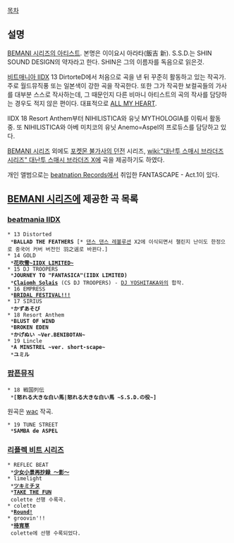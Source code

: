 [[목차]]

== 설명 ==
[[BEMANI 시리즈의 아티스트]]. 본명은 이이요시 아라타(飯吉 新).
S.S.D.는 SHIN SOUND DESIGN의 약자라고 한다. SHIN은 그의 이름자를 독음으로 읽은것.

[[비트매니아 IIDX]] 13 DirtorteD에서 처음으로 곡을 낸 뒤 꾸준히 활동하고 있는 작곡가. 주로 월드뮤직풍 또는 일본색이 강한 곡을 작곡한다. 또한 그가 작곡한 보컬곡들의 가사를 대부분 스스로 작사하는데, 그 때문인지 다른 비마니 아티스트의 곡의 작사를 담당하는 경우도 적지 않은 편이다. 대표적으로 [[ALL MY HEART]].

IIDX 18 Resort Anthem부터 NIHILISTICA와 유닛 MYTHOLOGIA를 이뤄서 활동 중. 또 NIHILISTICA와 아베 미치코의 유닛 Anemo=Aspel의 프로듀스를 담당하고 있다.

[[BEMANI 시리즈]] 외에도 [[포켓몬 불가사의 던전]] 시리즈, [[wiki:"대난투 스매시 브라더즈 시리즈" 대난투 스매시 브라더즈 X]]에 곡을 제공하기도 하였다.

개인 앨범으로는 [[beatnation Records]]에서 취입한 FANTASCAPE - Act.1이 있다.

== [[BEMANI 시리즈]]에 제공한 곡 목록 ==
=== [[beatmania IIDX]] ===
 * 13 Distorted
  *'''BALLAD THE FEATHERS''' [* [[댄스 댄스 레볼루션]] X2에 이식되면서 챌린지 난이도 한정으로 중국어 커버 버전인 羽之谣로 바뀐다.]
 * 14 GOLD
  *'''[[花吹雪~IIDX LIMITED~]]'''
 * 15 DJ TROOPERS
  *'''JOURNEY TO "FANTASICA"(IIDX LIMITED)''' 
  *'''[[Claiomh Solais]]''' (CS DJ TROOPERS) - [[DJ YOSHITAKA]]와의 합작.
 * 16 EMPRESS
  *'''[[BRIDAL FESTIVAL!!!]]''' 
 * 17 SIRIUS
  *'''かずあそび''' 
 * 18 Resort Anthem
  *'''BLUST OF WIND'''
  *'''BROKEN EDEN''' 
  *'''かげぬい ~Ver.BENIBOTAN~'''
 * 19 Lincle
  *'''A MINSTREL ~ver. short-scape~''' 
  *'''ユミル''' 
=== [[팝픈뮤직]] ===
 * 18 戦国列伝
  *'''[怒れる大きな白い馬|怒れる大きな白い馬 ~S.S.D.の役~]''' 
원곡은 [[wac]] 작곡.
 * 19 TUNE STREET
  *'''SAMBA de ASPEL''' 
=== [[리플렉 비트 시리즈]] ===
 * REFLEC BEAT
  *'''[[少女小景再抄録　～影～]]'''
 * limelight
  *'''[[ツキミチヌ]]'''
  *'''[[TAKE THE FUN]]'''
  colette 선행 수록곡.
 * colette
  *'''[[Round!]]''' 
 * groovin'!!
  *'''[[待宵草]]'''
  colette에 선행 수록되었다.
